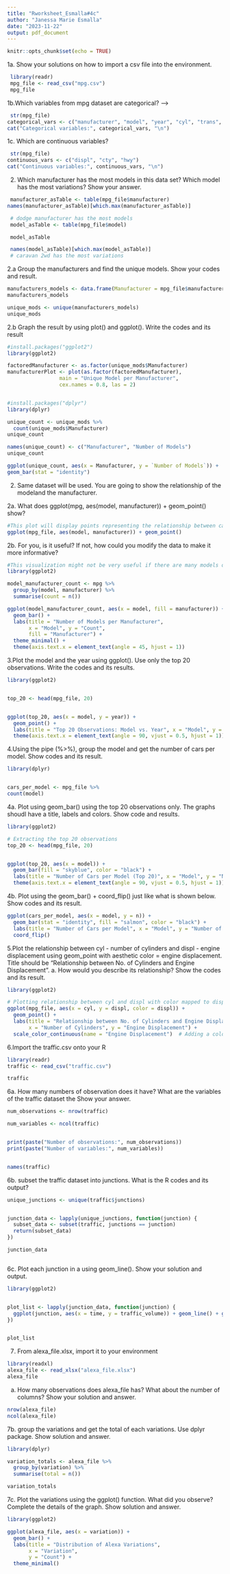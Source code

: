 ```yaml
---
title: "Rworksheet_Esmalla#4c"
author: "Janessa Marie Esmalla"
date: "2023-11-22"
output: pdf_document
---
```



```r
knitr::opts_chunk$set(echo = TRUE)
```

 1a. Show your solutions on how to import a csv file into the environment. 

```r
 library(readr) 
 mpg_file <- read_csv("mpg.csv") 
 mpg_file
```

 1b.Which variables from mpg dataset are categorical? -->
```r

 str(mpg_file) 
categorical_vars <- c("manufacturer", "model", "year", "cyl", "trans", "drv", "fl", "class")
cat("Categorical variables:", categorical_vars, "\n")
``` 

1c. Which are continuous variables? 
```r
 str(mpg_file) 
continuous_vars <- c("displ", "cty", "hwy")
cat("Continuous variables:", continuous_vars, "\n")
``` 

2. Which manufacturer has the most models in this data set? Which model has the most variations? 
 Show your answer.
```r
 manufacturer_asTable <- table(mpg_file$manufacturer) 
names(manufacturer_asTable)[which.max(manufacturer_asTable)] 

 # dodge manufacturer has the most models 
 model_asTable <- table(mpg_file$model) 

 model_asTable 

 names(model_asTable)[which.max(model_asTable)]
 # caravan 2wd has the most variations
``` 

 2.a Group the manufacturers and find the unique models. Show your codes and result. 
```r

manufacturers_models <- data.frame(Manufacturer = mpg_file$manufacturer, Model = mpg_file$model)
manufacturers_models

unique_mods <- unique(manufacturers_models)
unique_mods


```
 

2.b Graph the result by using plot() and ggplot(). Write the codes and its result
 
```r

#install.packages("ggplot2")
library(ggplot2)

factoredManufacturer <- as.factor(unique_mods$Manufacturer)
manufacturerPlot <- plot(as.factor(factoredManufacturer),
                 main = "Unique Model per Manufacturer", 
                 cex.names = 0.8, las = 2)


#install.packages("dplyr")
library(dplyr)

unique_count <- unique_mods %>% 
  count(unique_mods$Manufacturer)
unique_count

names(unique_count) <- c("Manufacturer", "Number of Models")
unique_count

ggplot(unique_count, aes(x = Manufacturer, y = `Number of Models`)) +
geom_bar(stat = "identity")
``` 


2.  Same dataset will be used. You are going to show the relationship of the modeland the manufacturer.


2a.  What does ggplot(mpg, aes(model, manufacturer)) + geom_point() show?

```r
#This plot will display points representing the relationship between car models and their respective manufacturers. Each point would represent a unique combination of a car model and its manufacturer.
ggplot(mpg_file, aes(model, manufacturer)) + geom_point()


```

2b.  For you, is it useful? If not, how could you modify the data to make it more informative?

```r
#This visualization might not be very useful if there are many models or manufacturers, as the #points might overlap, making it hard to interpret. To improve this, you could aggregate the data to #show summary statistics per manufacturer or model. For instance, average fuel efficiency per #manufacturer or other aggregated metrics might provide more informative insights.
library(ggplot2)

model_manufacturer_count <- mpg %>%
  group_by(model, manufacturer) %>%
  summarise(count = n())

ggplot(model_manufacturer_count, aes(x = model, fill = manufacturer)) +
  geom_bar() +
  labs(title = "Number of Models per Manufacturer",
       x = "Model", y = "Count",
       fill = "Manufacturer") +
  theme_minimal() +
  theme(axis.text.x = element_text(angle = 45, hjust = 1))
```

3.Plot the model and the year using ggplot(). Use only the top 20 observations. Write the codes and its results.

```r
library(ggplot2)


top_20 <- head(mpg_file, 20)


ggplot(top_20, aes(x = model, y = year)) +
  geom_point() +
  labs(title = "Top 20 Observations: Model vs. Year", x = "Model", y = "Year") +
  theme(axis.text.x = element_text(angle = 90, vjust = 0.5, hjust = 1))  

```

4.Using the pipe (%\>%), group the model and get the number of cars per model. Show codes and its result.

```r

library(dplyr)


cars_per_model <- mpg_file %>%
count(model)  

```

4a.  Plot using geom_bar() using the top 20 observations only. The graphs shoudl have a title, labels and colors. Show code and results.

```r
library(ggplot2)

# Extracting the top 20 observations
top_20 <- head(mpg_file, 20)


ggplot(top_20, aes(x = model)) +
  geom_bar(fill = "skyblue", color = "black") +
  labs(title = "Number of Cars per Model (Top 20)", x = "Model", y = "Number of Cars") +
  theme(axis.text.x = element_text(angle = 90, vjust = 0.5, hjust = 1)) 
```

4b.  Plot using the geom_bar() + coord_flip() just like what is shown below. Show codes and its result.

```r

ggplot(cars_per_model, aes(x = model, y = n)) +
  geom_bar(stat = "identity", fill = "salmon", color = "black") +
  labs(title = "Number of Cars per Model", x = "Model", y = "Number of Cars") +
  coord_flip()


```

5.Plot the relationship between cyl - number of cylinders and displ - engine displacement using geom_point with aesthetic color = engine displacement. Title should be "Relationship between No. of Cylinders and Engine Displacement". a. How would you describe its relationship? Show the codes and its result.

```r
library(ggplot2)

# Plotting relationship between cyl and displ with color mapped to displ
ggplot(mpg_file, aes(x = cyl, y = displ, color = displ)) +
  geom_point() +
  labs(title = "Relationship between No. of Cylinders and Engine Displacement",
       x = "Number of Cylinders", y = "Engine Displacement") +
  scale_color_continuous(name = "Engine Displacement")  # Adding a color legend

```

6.Import the traffic.csv onto your R

```r
library(readr)
traffic <- read_csv("traffic.csv")

traffic

```

6a.  How many numbers of observation does it have? What are the variables of the traffic dataset the Show your answer.

```r
num_observations <- nrow(traffic)

num_variables <- ncol(traffic)


print(paste("Number of observations:", num_observations))
print(paste("Number of variables:", num_variables))


names(traffic)


```

6b.  subset the traffic dataset into junctions. What is the R codes and its output?

```r
unique_junctions <- unique(traffic$junctions)


junction_data <- lapply(unique_junctions, function(junction) {
  subset_data <- subset(traffic, junctions == junction)
  return(subset_data)
})

junction_data



```

6c.  Plot each junction in a using geom_line(). Show your solution and output.

```r
library(ggplot2)


plot_list <- lapply(junction_data, function(junction) {
  ggplot(junction, aes(x = time, y = traffic_volume)) + geom_line() + ggtitle("Traffic Volume")
})


plot_list 

```

7.  From alexa_file.xlsx, import it to your environment

```r
library(readxl)
alexa_file <- read_xlsx("alexa_file.xlsx")
alexa_file
```

a.  How many observations does alexa_file has? What about the number of columns? Show your solution and answer.

```r

nrow(alexa_file)
ncol(alexa_file)

```

7b.  group the variations and get the total of each variations. Use dplyr package. Show solution and answer.

```r
library(dplyr)

variation_totals <- alexa_file %>%
  group_by(variation) %>%
  summarise(total = n())

variation_totals

```

7c.  Plot the variations using the ggplot() function. What did you observe? Complete the details of the graph. Show solution and answer.

```r
library(ggplot2)

ggplot(alexa_file, aes(x = variation)) +
  geom_bar() +
  labs(title = "Distribution of Alexa Variations",
       x = "Variation",
       y = "Count") +
  theme_minimal()



```
